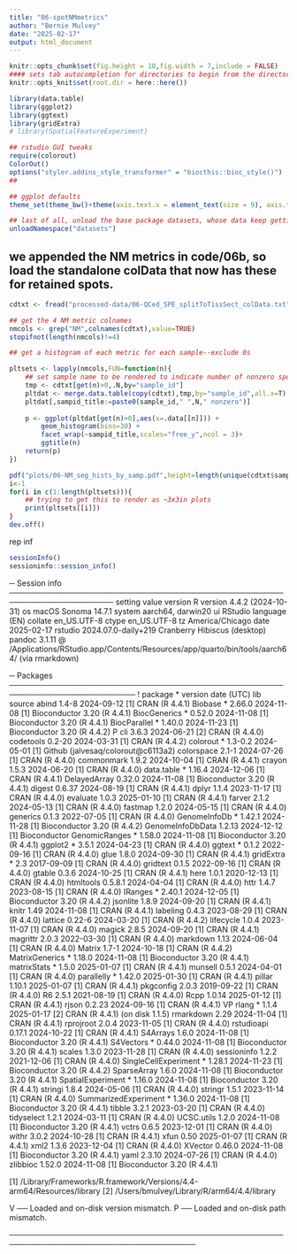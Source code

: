 ```yaml
---
title: "06-spotNMmetrics"
author: "Bernie Mulvey"
date: "2025-02-17"
output: html_document
---
```


```r
knitr::opts_chunk$set(fig.height = 10,fig.width = 7,include = FALSE)
#### sets tab autocompletion for directories to begin from the directory containing the .Rproj session, instead of the script's directory if different
knitr::opts_knit$set(root.dir = here::here())

library(data.table)
library(ggplot2)
library(ggtext)
library(gridExtra)
# library(SpatialFeatureExperiment)

## rstudio GUI tweaks
require(colorout)
ColorOut()
options("styler.addins_style_transformer" = "biocthis::bioc_style()")
##

## ggplot defaults
theme_set(theme_bw()+theme(axis.text.x = element_text(size = 9), axis.title.x = element_text(size = 8), axis.text.y = element_text(size = 8), axis.title.y = element_text(size =9), plot.title = element_markdown(size = 11,hjust=0.5), strip.text = element_text(size=11), legend.text = element_text(size=8), legend.title = element_text(size=9,hjust=0.5)))

## last of all, unload the base package datasets, whose data keep getting in the way of autocompletions (e.g., Theoph is priortized over TRUE)
unloadNamespace("datasets")
```

## we appended the NM metrics in code/06b, so load the standalone colData that now has these for retained spots.
```r
cdtxt <- fread("processed-data/06-QCed_SPE_splitToTissSect_colData.txt")

## get the 4 NM metric colnames
nmcols <- grep("NM",colnames(cdtxt),value=TRUE)
stopifnot(length(nmcols)!=4)

## get a histogram of each metric for each sample--exclude 0s

pltsets <- lapply(nmcols,FUN=function(n){
    ## set sample name to be rendered to indicate number of nonzero spots for metric
    tmp <- cdtxt[get(n)>0,.N,by="sample_id"]
    pltdat <- merge.data.table(copy(cdtxt),tmp,by="sample_id",all.x=T)
    pltdat[,sampid_title:=paste0(sample_id," ",N," nonzero")]
    
    p <- ggplot(pltdat[get(n)>0],aes(x=.data[[n]])) + 
        geom_histogram(bins=30) + 
        facet_wrap(~sampid_title,scales="free_y",ncol = 3)+
        ggtitle(n)
    return(p)
})

pdf("plots/06-NM_seg_hists_by_samp.pdf",height=length(unique(cdtxt$sample_id)),width=10,onefile=T)
i<-1
for(i in c(1:length(pltsets))){
    ## trying to get this to render as ~3x3in plots
    print(pltsets[[i]])
}
dev.off()

```

rep inf
```r
sessionInfo()
sessioninfo::session_info()
```
─ Session info ─────────────────────────────────────────────────────────────────────
 setting  value
 version  R version 4.4.2 (2024-10-31)
 os       macOS Sonoma 14.7.1
 system   aarch64, darwin20
 ui       RStudio
 language (EN)
 collate  en_US.UTF-8
 ctype    en_US.UTF-8
 tz       America/Chicago
 date     2025-02-17
 rstudio  2024.07.0-daily+219 Cranberry Hibiscus (desktop)
 pandoc   3.1.11 @ /Applications/RStudio.app/Contents/Resources/app/quarto/bin/tools/aarch64/ (via rmarkdown)

─ Packages ─────────────────────────────────────────────────────────────────────────
 !  package              * version date (UTC) lib source
    abind                  1.4-8   2024-09-12 [1] CRAN (R 4.4.1)
    Biobase              * 2.66.0  2024-11-08 [1] Bioconductor 3.20 (R 4.4.1)
    BiocGenerics         * 0.52.0  2024-11-08 [1] Bioconductor 3.20 (R 4.4.1)
    BiocParallel         * 1.40.0  2024-11-23 [1] Bioconductor 3.20 (R 4.4.2)
 P  cli                    3.6.3   2024-06-21 [2] CRAN (R 4.4.0)
    codetools              0.2-20  2024-03-31 [1] CRAN (R 4.4.2)
    colorout             * 1.3-0.2 2024-05-01 [1] Github (jalvesaq/colorout@c6113a2)
    colorspace             2.1-1   2024-07-26 [1] CRAN (R 4.4.0)
    commonmark             1.9.2   2024-10-04 [1] CRAN (R 4.4.1)
    crayon                 1.5.3   2024-06-20 [1] CRAN (R 4.4.0)
    data.table           * 1.16.4  2024-12-06 [1] CRAN (R 4.4.1)
    DelayedArray           0.32.0  2024-11-08 [1] Bioconductor 3.20 (R 4.4.1)
    digest                 0.6.37  2024-08-19 [1] CRAN (R 4.4.1)
    dplyr                  1.1.4   2023-11-17 [1] CRAN (R 4.4.0)
    evaluate               1.0.3   2025-01-10 [1] CRAN (R 4.4.1)
    farver                 2.1.2   2024-05-13 [1] CRAN (R 4.4.0)
    fastmap                1.2.0   2024-05-15 [1] CRAN (R 4.4.0)
    generics               0.1.3   2022-07-05 [1] CRAN (R 4.4.0)
    GenomeInfoDb         * 1.42.1  2024-11-28 [1] Bioconductor 3.20 (R 4.4.2)
    GenomeInfoDbData       1.2.13  2024-12-12 [1] Bioconductor
    GenomicRanges        * 1.58.0  2024-11-08 [1] Bioconductor 3.20 (R 4.4.1)
    ggplot2              * 3.5.1   2024-04-23 [1] CRAN (R 4.4.0)
    ggtext               * 0.1.2   2022-09-16 [1] CRAN (R 4.4.0)
    glue                   1.8.0   2024-09-30 [1] CRAN (R 4.4.1)
    gridExtra            * 2.3     2017-09-09 [1] CRAN (R 4.4.0)
    gridtext               0.1.5   2022-09-16 [1] CRAN (R 4.4.0)
    gtable                 0.3.6   2024-10-25 [1] CRAN (R 4.4.1)
    here                   1.0.1   2020-12-13 [1] CRAN (R 4.4.0)
    htmltools              0.5.8.1 2024-04-04 [1] CRAN (R 4.4.0)
    httr                   1.4.7   2023-08-15 [1] CRAN (R 4.4.0)
    IRanges              * 2.40.1  2024-12-05 [1] Bioconductor 3.20 (R 4.4.2)
    jsonlite               1.8.9   2024-09-20 [1] CRAN (R 4.4.1)
    knitr                  1.49    2024-11-08 [1] CRAN (R 4.4.1)
    labeling               0.4.3   2023-08-29 [1] CRAN (R 4.4.0)
    lattice                0.22-6  2024-03-20 [1] CRAN (R 4.4.2)
    lifecycle              1.0.4   2023-11-07 [1] CRAN (R 4.4.0)
    magick                 2.8.5   2024-09-20 [1] CRAN (R 4.4.1)
    magrittr               2.0.3   2022-03-30 [1] CRAN (R 4.4.0)
    markdown               1.13    2024-06-04 [1] CRAN (R 4.4.0)
    Matrix                 1.7-1   2024-10-18 [1] CRAN (R 4.4.2)
    MatrixGenerics       * 1.18.0  2024-11-08 [1] Bioconductor 3.20 (R 4.4.1)
    matrixStats          * 1.5.0   2025-01-07 [1] CRAN (R 4.4.1)
    munsell                0.5.1   2024-04-01 [1] CRAN (R 4.4.0)
    parallelly           * 1.42.0  2025-01-30 [1] CRAN (R 4.4.1)
    pillar                 1.10.1  2025-01-07 [1] CRAN (R 4.4.1)
    pkgconfig              2.0.3   2019-09-22 [1] CRAN (R 4.4.0)
    R6                     2.5.1   2021-08-19 [1] CRAN (R 4.4.0)
    Rcpp                   1.0.14  2025-01-12 [1] CRAN (R 4.4.1)
    rjson                  0.2.23  2024-09-16 [1] CRAN (R 4.4.1)
 VP rlang                * 1.1.4   2025-01-17 [2] CRAN (R 4.4.1) (on disk 1.1.5)
    rmarkdown              2.29    2024-11-04 [1] CRAN (R 4.4.1)
    rprojroot              2.0.4   2023-11-05 [1] CRAN (R 4.4.0)
    rstudioapi             0.17.1  2024-10-22 [1] CRAN (R 4.4.1)
    S4Arrays               1.6.0   2024-11-08 [1] Bioconductor 3.20 (R 4.4.1)
    S4Vectors            * 0.44.0  2024-11-08 [1] Bioconductor 3.20 (R 4.4.1)
    scales                 1.3.0   2023-11-28 [1] CRAN (R 4.4.0)
    sessioninfo            1.2.2   2021-12-06 [1] CRAN (R 4.4.0)
    SingleCellExperiment * 1.28.1  2024-11-23 [1] Bioconductor 3.20 (R 4.4.2)
    SparseArray            1.6.0   2024-11-08 [1] Bioconductor 3.20 (R 4.4.1)
    SpatialExperiment    * 1.16.0  2024-11-08 [1] Bioconductor 3.20 (R 4.4.1)
    stringi                1.8.4   2024-05-06 [1] CRAN (R 4.4.0)
    stringr                1.5.1   2023-11-14 [1] CRAN (R 4.4.0)
    SummarizedExperiment * 1.36.0  2024-11-08 [1] Bioconductor 3.20 (R 4.4.1)
    tibble                 3.2.1   2023-03-20 [1] CRAN (R 4.4.0)
    tidyselect             1.2.1   2024-03-11 [1] CRAN (R 4.4.0)
    UCSC.utils             1.2.0   2024-11-08 [1] Bioconductor 3.20 (R 4.4.1)
    vctrs                  0.6.5   2023-12-01 [1] CRAN (R 4.4.0)
    withr                  3.0.2   2024-10-28 [1] CRAN (R 4.4.1)
    xfun                   0.50    2025-01-07 [1] CRAN (R 4.4.1)
    xml2                   1.3.6   2023-12-04 [1] CRAN (R 4.4.0)
    XVector                0.46.0  2024-11-08 [1] Bioconductor 3.20 (R 4.4.1)
    yaml                   2.3.10  2024-07-26 [1] CRAN (R 4.4.0)
    zlibbioc               1.52.0  2024-11-08 [1] Bioconductor 3.20 (R 4.4.1)

 [1] /Library/Frameworks/R.framework/Versions/4.4-arm64/Resources/library
 [2] /Users/bmulvey/Library/R/arm64/4.4/library

 V ── Loaded and on-disk version mismatch.
 P ── Loaded and on-disk path mismatch.

────────────────────────────────────────────────────────────────────────────────────
